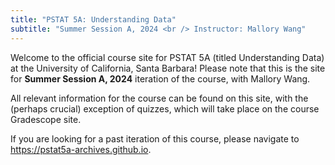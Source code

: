 ```yaml
---
title: "PSTAT 5A: Understanding Data"
subtitle: "Summer Session A, 2024 <br /> Instructor: Mallory Wang"
---
```


Welcome to the official course site for PSTAT 5A (titled Understanding Data) at the University of California, Santa Barbara! Please note that this is the site for **Summer Session A, 2024** iteration of the course, with Mallory Wang. \

All relevant information for the course can be found on this site, with the (perhaps crucial) exception of quizzes, which will take place on the course Gradescope site. \

If you are looking for a past iteration of this course, please navigate to <a href="https://pstat5a-archives.github.io" target = "_blank">https://pstat5a-archives.github.io</a>. \

